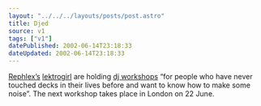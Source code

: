 ```yaml
---
layout: "../../../layouts/posts/post.astro"
title: Djed
source: v1
tags: ["v1"]
datePublished: 2002-06-14T23:18:33
dateUpdated: 2002-06-14T23:18:33
---
```


[Rephlex&#8217;s][1] [lektrogirl][2] are holding [dj workshops][3] &#8220;for people who have never touched decks in their lives before and want to know how to make some noise&#8221;. The next workshop takes place in London on 22 June.

[1]: http://www.rephlex.com/ "Rephlex Records"
[2]: http://www.lektrogirl.com/ "lektrogirl"
[3]: http://www.last-nite.biz/ "lektrogirl's DJ Workshops"
